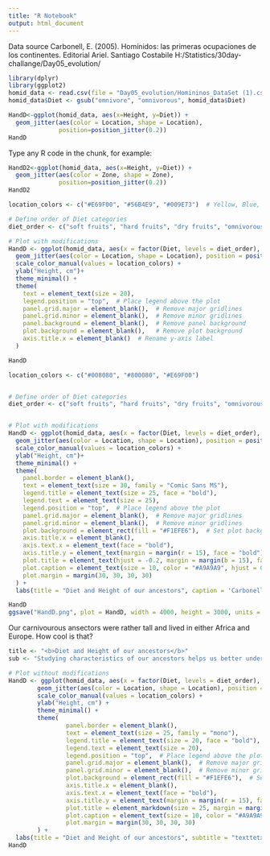 ```yaml
---
title: "R Notebook"
output: html_document
---
```


Data source
Carbonell, E. (2005). Homínidos: las primeras ocupaciones de los continentes. Editorial Ariel.
Santiago Costabile H:/Statistics/30day-challange/Day05_evolution/

```r
library(dplyr)
library(ggplot2)
homid_data <- read.csv(file = "Day05_evolution/Homininos_DataSet (1).csv", header = TRUE)
homid_data$Diet <- gsub("omnivore", "omnivorous", homid_data$Diet)
```

```r

HandD<-ggplot(homid_data, aes(x=Height, y=Diet)) +
  geom_jitter(aes(color = Location, shape = Location),
              position=position_jitter(0.2))
HandD
```

Type any R code in the chunk, for example:
```r
HandD2<-ggplot(homid_data, aes(x=Height, y=Diet)) +
  geom_jitter(aes(color = Zone, shape = Zone),
              position=position_jitter(0.2))
HandD2
```
```r
location_colors <- c("#E69F00", "#56B4E9", "#009E73")  # Yellow, Blue, Green

# Define order of Diet categories
diet_order <- c("soft fruits", "hard fruits", "dry fruits", "omnivorous", "carnivorous")

# Plot with modifications
HandD <- ggplot(homid_data, aes(x = factor(Diet, levels = diet_order), y = Height)) +
  geom_jitter(aes(color = Location, shape = Location), position = position_jitter(0.2), size = 3) +
  scale_color_manual(values = location_colors) +
  ylab("Height, cm")+
  theme_minimal() +
  theme(
    text = element_text(size = 20),
    legend.position = "top",  # Place legend above the plot
    panel.grid.major = element_blank(),  # Remove major gridlines
    panel.grid.minor = element_blank(),  # Remove minor gridlines
    panel.background = element_blank(),  # Remove panel background
    plot.background = element_blank(),   # Remove plot background
    axis.title.x = element_blank()  # Rename y-axis label
  )

HandD
```
```r

location_colors <- c("#008080", "#800080", "#E69F00")


# Define order of Diet categories
diet_order <- c("soft fruits", "hard fruits", "dry fruits", "omnivorous", "carnivorous")


# Plot with modifications
HandD <- ggplot(homid_data, aes(x = factor(Diet, levels = diet_order), y = Height)) +
  geom_jitter(aes(color = Location, shape = Location), position = position_jitter(0.25), size = 3) +
  scale_color_manual(values = location_colors) +
  ylab("Height, cm")+
  theme_minimal() +
  theme(
    panel.border = element_blank(),
    text = element_text(size = 30, family = "Comic Sans MS"),
    legend.title = element_text(size = 25, face = "bold"),
    legend.text = element_text(size = 25),
    legend.position = "top",  # Place legend above the plot
    panel.grid.major = element_blank(),  # Remove major gridlines
    panel.grid.minor = element_blank(),  # Remove minor gridlines
    plot.background = element_rect(fill = "#F1EFE6"),  # Set plot background color
    axis.title.x = element_blank(),
    axis.text.x = element_text(face = "bold"),
    axis.title.y = element_text(margin = margin(r = 15), face = "bold"),
    plot.title = element_text(hjust = -0.2, margin = margin(b = 15), face = "bold"),
    plot.caption = element_text(size = 10, color = "#A9A9A9", hjust = 0.8,  margin = margin(t = 25)),
    plot.margin = margin(30, 30, 30, 30)
  ) +
  labs(title = "Diet and Height of our ancestors", caption = 'Carbonell, E. (2005). Hominidos: las primeras ocupaciones de los continentes. Editorial Ariel. Santiago Costabile | Created by Elena Shekhova')

HandD
ggsave("HandD.png", plot = HandD, width = 4000, height = 3000, units = "px", dpi = 300)


```

Our carnivourous ansectors were rather tall and lived in either Africa and Europe. How cool is that?

```r

title <- "<b>Diet and Height of our ancestors</b>"
sub <- "Studying characteristics of our ancestors helps us better understand human evolution. By looking at eating patterns of different hominids, we can see that fruit-eaters were shorter than carnivores, and lived in Africa. Carnivores were taller than fruit-eaters, they lived either in Africa or Europe. Asia was home only for omnivores."

# Plot without modifications
HandD <- ggplot(homid_data, aes(x = factor(Diet, levels = diet_order), y = Height)) +
        geom_jitter(aes(color = Location, shape = Location), position = position_jitter(0.25), size = 3) +
        scale_color_manual(values = location_colors) +
        ylab("Height, cm") +
        theme_minimal() +
        theme(
                panel.border = element_blank(),
                text = element_text(size = 25, family = "mono"),
                legend.title = element_text(size = 20, face = "bold"),
                legend.text = element_text(size = 20),
                legend.position = "top",  # Place legend above the plot
                panel.grid.major = element_blank(),  # Remove major gridlines
                panel.grid.minor = element_blank(),  # Remove minor gridlines
                plot.background = element_rect(fill = "#F1EFE6"),  # Set plot background color
                axis.title.x = element_blank(),
                axis.text.x = element_text(face = "bold"),
                axis.title.y = element_text(margin = margin(r = 15), face = "bold"),
                plot.title = element_markdown(size = 25, margin = margin(b = 15), hjust = 0.5),
                plot.caption = element_text(size = 10, color = "#A9A9A9", hjust = 0.9, margin = margin(t = 25)),
                plot.margin = margin(30, 30, 30, 30)
        ) +
  labs(title = "Diet and Height of our ancestors", subtitle = "texttetxtextetxtetxzttt", caption = 'Carbonell, E. (2005). Hominidos: las primeras ocupaciones de los continentes. Editorial Ariel. Santiago Costabile | Created by Elena Shekhova')
HandD



```
